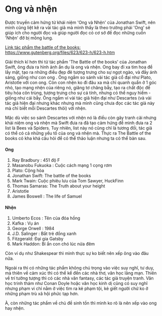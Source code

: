 
# Ong và nhện

Được truyền cảm hứng từ khái niệm 'Ong và Nhện' của Jonathan 
Swift, nên mình cũng liệt kê ra vài tác giả mà mình thấy 
là theo trường phái 'Ong' sẽ giúp ích cho người đọc và 
giúp người đọc có cơ sở để đọc những cuốn 'Nhện' đỡ 
bị mông lung. 

[Link tác phẩm the battle of the books: 
https://www.gutenberg.org/files/623/623-h/623-h.htm
 ](https://www.gutenberg.org/files/623/623-h/623-h.htm)

Giải thích kĩ hơn thì từ tác phẩm 'The Battle of the books' 
của Jonathan Swift, ông đưa ra hình ảnh ẩn dụ là ong và nhện. 
Ong bay đi xa tìm hoa để lấy mật,
tạo ra những điều đẹp đẽ tượng trưng cho sự  ngọt ngào,
 và đầy 
ánh sáng, giống như con ong . Ông ngầm so sánh vài tác giả cổ
đại như Plato, Aristotle với con ong. Còn con nhện ko 
đi đâu xa mà chỉ quanh quẩn ở 1 góc nhỏ, tạo mạng nhện của 
riêng nó, 
giăng tơ chăng bẫy, tạo ra chất độc để tiêu hóa côn trùng, 
tượng trưng cho sự cá tính, nhưng có thể nguy hiểm - giống 
như cái bẫy. Ông ngầm ví vài tác giả hiện đại như Descartes 
(và vài tác giả hiện đại nhưng khác nhưng mà mình cũng chưa 
đọc các tác giả này mà chỉ biết mỗi Descartes thôi) với nhện.

Mặc dù việc so sánh Descartes với nhện nó là điều còn gây 
tranh cãi nhưng khái niệm ong và nhện mà Swift đưa ra 
đã tạo cảm hứng để mình đưa ra 2 list là Bees và Spiders.
Tuy nhiên, list này nó cũng chỉ là tương đối, tác giả có thể 
có cả những yếu tố của ong và nhện mà. Thực ra The Battle 
of the books có kha khá câu hỏi để có thể thảo luận nhưng 
ta có thể bàn sau. 

#### Ong 
1. Ray Bradbury : 451 độ F
2. Masanobu Fukuoka : Cuộc cách mạng 1 cọng rơm 
3. Plato: Cộng hòa 
4. Jonathan Swift: The battle of the books 
5. Mark Twain: Cuộc phiêu lưu của Tom Sawyer, HuckFinn 
6. Thomas Samaras: The Truth about your height 
7. Aristotle 
8. James Boswell : The life of Samuel 

#### Nhện 
1. Umberto Ecos : Tên của đóa hồng
2. Kafka : Vụ án 
3. George Orwell : 1984 
4. J.D. Salinger : Bắt trẻ đồng xanh 
5. Fitzgerald: Đại gia Gatsby 
6. Mark Haddon: Bí ẩn con chó lúc nửa đêm


Còn ví dụ như Shakespear thì mình thực sự ko biết nên xếp ông 
vào đâu nữa. 

Ngoài ra thì có những tác phẩm không chú trọng vào việc 
suy nghĩ, tư duy, mà thiên về cảm xúc
thì có thể kể đến các nhà thơ, văn học lãng mạn. Thiên về trí tưởng tượng 
thì có các nhà văn fantasy, các tác giả truyện tranh. Văn học 
trinh thám như Conan Doyle hoặc văn học kinh dị cũng có suy nghĩ nhưng phạm vi 
chỉ nằm ở việc tìm ra kẻ phạm tội, kẻ giết người chứ ko 
ở những phạm trù xã hội phức tạp hơn. 

À, còn những tác phẩm về chủ đề sinh tồn thì mình ko rõ là nên xếp vào ong hay 
nhện.











